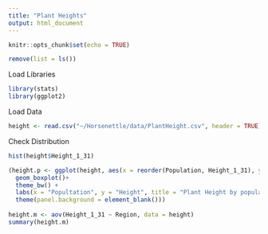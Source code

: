 ```yaml
---
title: "Plant Heights"
output: html_document
---
```


```r
knitr::opts_chunk$set(echo = TRUE)
```

```r
remove(list = ls())
```


 Load Libraries
```r
library(stats)
library(ggplot2)

```


Load Data
```r
height <- read.csv("~/Horsenettle/data/PlantHeight.csv", header = TRUE)
```

 Check Distribution
```r
hist(height$Height_1_31)
```
 
 
```r
(height.p <- ggplot(height, aes(x = reorder(Population, Height_1_31), y = Height_1_31, fill = Region)) +
  geom_boxplot()+
  theme_bw() +
  labs(x = "Popultation", y = "Height", title = "Plant Height by population") +
  theme(panel.background = element_blank()))
                   
height.m <- aov(Height_1_31 ~ Region, data = height)
summary(height.m)
```
 
 